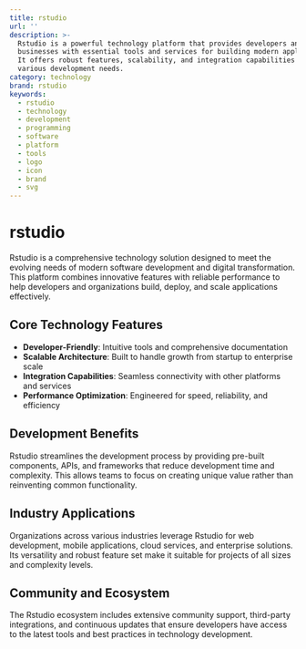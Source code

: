 ```yaml
---
title: rstudio
url: ''
description: >-
  Rstudio is a powerful technology platform that provides developers and
  businesses with essential tools and services for building modern applications.
  It offers robust features, scalability, and integration capabilities for
  various development needs.
category: technology
brand: rstudio
keywords:
  - rstudio
  - technology
  - development
  - programming
  - software
  - platform
  - tools
  - logo
  - icon
  - brand
  - svg
---
```


# rstudio

Rstudio is a comprehensive technology solution designed to meet the evolving needs of modern software development and digital transformation. This platform combines innovative features with reliable performance to help developers and organizations build, deploy, and scale applications effectively.

## Core Technology Features

- **Developer-Friendly**: Intuitive tools and comprehensive documentation
- **Scalable Architecture**: Built to handle growth from startup to enterprise scale
- **Integration Capabilities**: Seamless connectivity with other platforms and services
- **Performance Optimization**: Engineered for speed, reliability, and efficiency

## Development Benefits

Rstudio streamlines the development process by providing pre-built components, APIs, and frameworks that reduce development time and complexity. This allows teams to focus on creating unique value rather than reinventing common functionality.

## Industry Applications

Organizations across various industries leverage Rstudio for web development, mobile applications, cloud services, and enterprise solutions. Its versatility and robust feature set make it suitable for projects of all sizes and complexity levels.

## Community and Ecosystem

The Rstudio ecosystem includes extensive community support, third-party integrations, and continuous updates that ensure developers have access to the latest tools and best practices in technology development.
